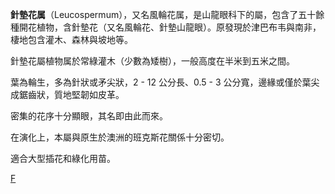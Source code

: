 {{Automatic taxobox
| taxon = Leucospermum
| authority = 
| image = Leucospermum erubescens.jpg
| image_caption = ''Leucospermum erubescens''
| subdivision_ranks = 种
| subdivision = 见正文。
}}
'''針墊花属'''（Leucospermum），又名風輪花属，是山龍眼科下的屬，包含了五十餘種開花植物，含針墊花（又名風輪花、針墊山龍眼）。原發現於津巴布韦與南非，棲地包含灌木、森林與坡地等。

針墊花屬植物属於常綠灌木（少數為矮樹），一般高度在半米到五米之間。

葉為輪生，多為針狀或矛尖狀，2 - 12 公分長、0.5 - 3 公分寬，邊緣或僅於葉尖成鋸齒狀，質地堅韌如皮革。

密集的花序十分顯眼，其名即由此而來。

在演化上，本屬與原生於澳洲的班克斯花關係十分密切。

適合大型插花和綠化用苗。

{{Taxonbar}}
[[Category:山龙眼科|F]]